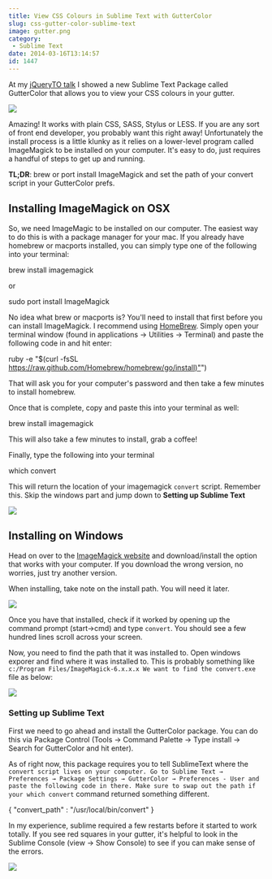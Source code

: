 ```yaml
---
title: View CSS Colours in Sublime Text with GutterColor
slug: css-gutter-color-sublime-text
image: gutter.png
category:
 - Sublime Text
date: 2014-03-16T13:14:57
id: 1447
---
```

At my [jQueryTO talk](https://wesbos.github.io/Sublime-Text-Power-User-Talk) I showed a new Sublime Text Package called GutterColor that allows you to view your CSS colours in your gutter.

![](gutter-colour.gif)

Amazing! It works with plain CSS, SASS, Stylus or LESS. If you are any sort of front end developer, you probably want this right away! Unfortunately the install process is a little klunky as it relies on a lower-level program called ImageMagick to be installed on your computer. It's easy to do, just requires a handful of steps to get up and running.

**TL;DR**: brew or port install ImageMagick and set the path of your convert script in your GutterColor prefs.

## Installing ImageMagick on OSX

So, we need ImageMagic to be installed on our computer. The easiest way to do this is with a package manager for your mac. If you already have homebrew or macports installed, you can simply type one of the following into your terminal:

brew install imagemagick

or

sudo port install ImageMagick

No idea what brew or macports is? You'll need to install that first before you can install ImageMagick. I recommend using [HomeBrew](http://brew.sh/). Simply open your terminal window (found in applications → Utilities → Terminal) and paste the following code in and hit enter:

ruby -e "$(curl -fsSL [https://raw.github.com/Homebrew/homebrew/go/install)"](https://raw.github.com/Homebrew/homebrew/go/install)")

That will ask you for your computer's password and then take a few minutes to install homebrew.

Once that is complete, copy and paste this into your terminal as well:

brew install imagemagick

This will also take a few minutes to install, grab a coffee!

Finally, type the following into your terminal

which convert

This will return the location of your imagemagick `convert` script. Remember this. Skip the windows part and jump down to **Setting up Sublime Text**

![](content)

## Installing on Windows

Head on over to the [ImageMagick website](http://www.imagemagick.org/script/binary-releases.php#windows) and download/install the option that works with your computer. If you download the wrong version, no worries, just try another version.

When installing, take note on the install path. You will need it later.

![](content)

Once you have that installed, check if it worked by opening up the command prompt (start->cmd) and type `convert`. You should see a few hundred lines scroll across your screen.

Now, you need to find the path that it was installed to. Open windows exporer and find where it was installed to. This is probably something like `c:/Program Files/ImageMagick-6.x.x.x We want to find the convert.exe` file as below:

![](convert)

### Setting up Sublime Text

First we need to go ahead and install the GutterColor package. You can do this via Package Control (Tools → Command Palette → Type install → Search for GutterColor and hit enter).

As of right now, this package requires you to tell SublimeText where the `convert script lives on your computer. Go to Sublime Text → Preferences → Package Settings → GutterColor → Preferences - User and paste the following code in there. Make sure to swap out the path if your which convert` command returned something different.

{ "convert\_path" : "/usr/local/bin/convert" }

In my experience, sublime required a few restarts before it started to work totally. If you see red squares in your gutter, it's helpful to look in the Sublime Console (view → Show Console) to see if you can make sense of the errors.

[![](facebook-share2.png)](https://sublimetextbook.com/?utm_source=guttercolor&utm_medium=banner&utm_campaign=product)